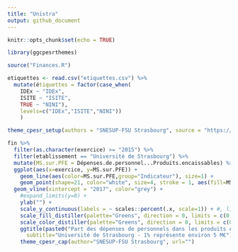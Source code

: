 ```yaml
---
title: "Unistra"
output: github_document
---
```


```r
knitr::opts_chunk$set(echo = TRUE)

library(ggcpesrthemes)

source("Finances.R")

etiquettes <- read.csv("etiquettes.csv") %>%
  mutate(étiquettes = factor(case_when(
    IDEx ~ "IDEx",
    ISITE ~ "ISITE",
    TRUE ~ "NINI"),
    levels=c("IDEx","ISITE","NINI"))
    ) 

theme_cpesr_setup(authors = "SNESUP-FSU Strasbourg", source = "https://data.enseignementsup-recherche.gouv.fr/explore/dataset/fr-esr-operateurs-indicateurs-financiers/information/")
```

```r
fin %>%
  filter(as.character(exercice) >= "2015") %>%
  filter(etablissement == "Université de Strasbourg") %>%
  mutate(MS.sur.PFE = Dépenses.de.personnel...Produits.encaissables) %>%
  ggplot(aes(x=exercice, y=MS.sur.PFE)) +
    geom_line(aes(color=MS.sur.PFE,group="Indicateur"), size=1) +
    geom_point(shape=21, color="white", size=4, stroke = 1, aes(fill=MS.sur.PFE)) + 
  geom_vline(xintercept = "2017", color="grey") +
    #expand_limits(y=0) +
    ylab("") +
    scale_y_continuous(labels = ~ scales::percent(.x, scale=1)) + #, limits = c(75,85)) +
    scale_fill_distiller(palette="Greens", direction = 0, limits = c(0,100), guide = "none") +
    scale_color_distiller(palette="Greens", direction = 0, limits = c(0,100), guide = "none") +
    ggtitle(paste0("Part des dépenses de personnels dans les produits encaissables"), 
      subtitle="Université de Strasbourg - 1% représente environ 5 M€") +
    theme_cpesr_cap(author="SNESUP-FSU Strasbourg", url="")
```
